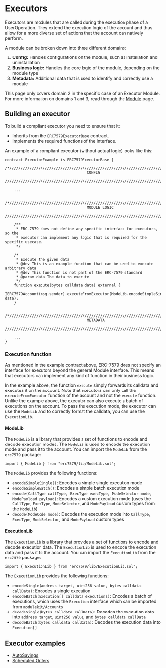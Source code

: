# Executors

Executors are modules that are called during the execution phase of a UserOperation. They extend the execution logic of the account and thus allow for a more diverse set of actions that the account can natively perform.

A module can be broken down into three different domains:

1. **Config:** Handles configurations on the module, such as installation and uninstallation
2. **Business logic:** Handles the core logic of the module, depending on the module type
3. **Metadata:** Additional data that is used to identify and correctly use a module

This page only covers domain 2 in the specific case of an Executor Module. For more information on domains 1 and 3, read through the [Module](./module.mdx) page.

## Building an executor

To build a compliant executor you need to ensure that it:

- Inherits from the `ERC7579ExecutorBase` contract.
- Implements the required functions of the interface.

An example of a compliant executor (without actual logic) looks like this:

```solidity
contract ExecutorExample is ERC7579ExecutorBase {
    /*//////////////////////////////////////////////////////////////////////////
                                     CONFIG
    //////////////////////////////////////////////////////////////////////////*/

    ...

    /*//////////////////////////////////////////////////////////////////////////
                                     MODULE LOGIC
    //////////////////////////////////////////////////////////////////////////*/

    /**
     * ERC-7579 does not define any specific interface for executors, so the
     * executor can implement any logic that is required for the specific usecase.
     */

    /*
     * Execute the given data
     * @dev This is an example function that can be used to execute arbitrary data
     * @dev This function is not part of the ERC-7579 standard
     * @param data The data to execute
     */
    function execute(bytes calldata data) external {
        IERC7579Account(msg.sender).executeFromExecutor(ModeLib.encodeSimpleSingle(), data);
    }

    /*//////////////////////////////////////////////////////////////////////////
                                     METADATA
    //////////////////////////////////////////////////////////////////////////*/

    ...
}
```

### Execution function

As mentioned in the example contract above, ERC-7579 does not specify an interface for executors beyond the general Module interface. This means that executors can implement any kind of function in their business logic.

In the example above, the function `execute` simply forwards its calldata and executes it on the account. Note that executors can only call the `executeFromExecutor` function of the account and not the `execute` function. Unlike the example above, the executor can also execute a batch of executions on the account. To pass the execution mode, the executor can use the `ModeLib` and to correctly format the calldata, you can use the `ExecutionLib`.

#### ModeLib

The `ModeLib` is a library that provides a set of functions to encode and decode execution modes. The `ModeLib` is used to encode the execution mode and pass it to the account. You can import the `ModeLib` from the `erc7579` package:

```solidity
import { ModeLib } from "erc7579/lib/ModeLib.sol";
```

The `ModeLib` provides the following functions:

- `encodeSimpleSingle()`: Encodes a simple single execution mode
- `encodeSimpleBatch()`: Encodes a simple batch execution mode
- `encode(CallType callType, ExecType execType, ModeSelector mode, ModePayload payload)`: Encodes a custom execution mode (uses the `CallType`, `ExecType`, `ModeSelector`, and `ModePayload` custom types from the `ModeLib`)
- `decode(ModeCode mode)`: Decodes the execution mode into `CallType`, `ExecType`, `ModeSelector`, and `ModePayload` custom types

#### ExecutionLib

The `ExecutionLib` is a library that provides a set of functions to encode and decode execution data. The `ExecutionLib` is used to encode the execution data and pass it to the account. You can import the `ExecutionLib` from the `erc7579` package:

```solidity
import { ExecutionLib } from "erc7579/lib/ExecutionLib.sol";
```

The `ExecutionLib` provides the following functions:

- `encodeSingle(address target, uint256 value, bytes calldata callData)`: Encodes a single execution
- `encodeBatch(Execution[] calldata executions)`: Encodes a batch of executions, which uses the `Execution` interface which can be imported from `modulekit/Accounts`
- `decodeSingle(bytes calldata callData)`: Decodes the execution data into `address target`, `uint256 value`, and `bytes calldata callData`
- `decodeBatch(bytes calldata callData)`: Decodes the execution data into `Execution[]`

## Executor examples

- [AutoSavings](https://github.com/rhinestonewtf/modulekit-examples/blob/main/src/auto-savings/AutoSavings.sol)
- [Scheduled Orders](https://github.com/rhinestonewtf/modulekit-examples/blob/main/src/smartactions/ScheduledOrders.sol)
